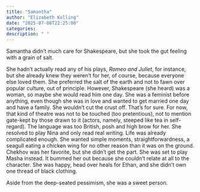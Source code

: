 ```yaml
---
title: "Samantha"
author: "Elizabeth Kolling"
date: "2025-07-08T22:25:00"
categories: 
description: " "
---
```


Samantha didn’t much care for Shakespeare, but she took the gut feeling with a grain of salt.

She hadn’t actually read any of his plays, *Romeo and Juliet*, for instance, but she already knew they weren’t for her, of course, because everyone else loved them. She preferred the salt of the earth and not to fawn over popular culture, out of principle. However, Shakespeare (she heard) was a woman, so maybe she would read him one day. She was a feminist before anything, even though she was in love and wanted to get married one day and have a family. She wouldn’t cut the crust off. That’s for sure. For now, that kind of theatre was not to be touched (too pretentious), not to mention gate-kept by those drawn to it (actors, namely, steeped like tea in self-regard). The language was too British, posh and high brow for her. She resolved to play Nina and only read real writing. Life was already complicated enough. She wanted simple moments, straightforwardness, a seagull eating a chicken wing for no other reason than it was on the ground. Chekhov was her favorite, but she didn’t get the part. She was set to play Masha instead. It bummed her out because she couldn’t relate at all to the character. She was happy, head over heals for Ethan, and she didn’t own one thread of black clothing. 

Aside from the deep-seated pessimism, she was a sweet person.
